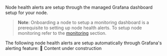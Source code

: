 Node health alerts are setup through the managed Grafana dashboard setup for your node.
> **Note**: Onboarding a node to setup a monitoring dashboard is a prerequisite to setting up node health alerts. To setup node monitoring refer to the [monitoring](/monitoring/introduction) section.

The following node health alerts are setup automatically through Grafana's alerting feature:
<Info>🚧 Content under construction</Info>